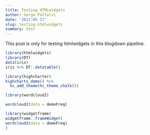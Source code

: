 ```yaml
---
title: Testing HTMLwidgets
author: Gergo Palfalvi
date: '2017-05-17'
slug: testing-htmlwidgets
summary: test
---
```



This post is only for testing htmlwidgets in this blogdown pipeline.


```r
library(htmlwidgets)
library(DT)
data(iris)
iris %>% DT::datatable()
```


```r
library(highcharter)
highcharts_demo() %>% 
  hc_add_theme(hc_theme_chalk())
```

```r
library(wordcloud2)

wordcloud2(data = demoFreq)
```


```r
library(widgetframe)
widgetframe::frameWidget(
wordcloud2(data = demoFreq)
)
```